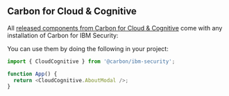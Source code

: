 

<Meta title={getTitle()} />

## Carbon for Cloud & Cognitive

All [released components from Carbon for Cloud & Cognitive](https://ibm-cloud-cognitive.netlify.app/?path=/story/cloud-cognitive-released) come with any installation of Carbon for IBM Security:

<Components />

You can use them by doing the following in your project:

```js
import { CloudCognitive } from '@carbon/ibm-security';

function App() {
  return <CloudCognitive.AboutModal />;
}
```
